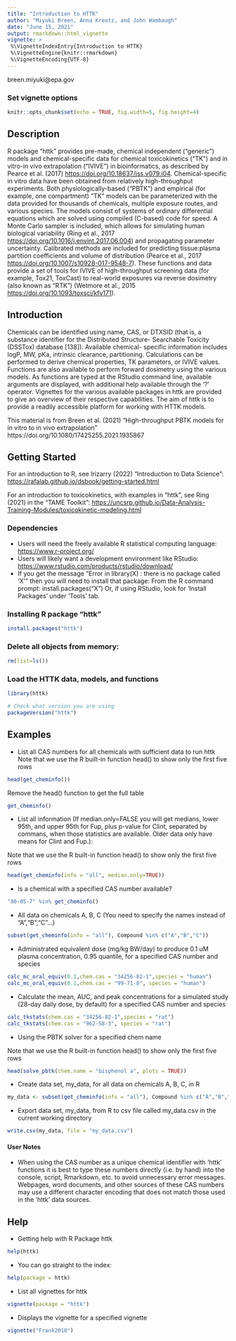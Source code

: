```yaml
---
title: "Introduction to HTTK"
author: "Miyuki Breen, Anna Kreutz, and John Wambaugh"
date: "June 15, 2021"
output: rmarkdown::html_vignette
vignette: >
 %\VignetteIndexEntry{Introduction to HTTK}
 %\VignetteEngine{knitr::rmarkdown}
 %\VignetteEncoding{UTF-8}
---
```

breen.miyuki@epa.gov

### Set vignette options
```r
knitr::opts_chunk$set(echo = TRUE, fig.width=5, fig.height=4)
```

## Description

R package "httk" provides pre-made, chemical independent ("generic") models and chemical-specific data 
for chemical toxicokinetics ("TK") 
and in vitro-in vivo extrapolation ("IVIVE") in bioinformatics, 
as described by Pearce et al. (2017) <https://doi.org/10.18637/jss.v079.i04>.
Chemical-specific in vitro data have been obtained from relatively
high-throughput experiments. Both physiologically-based ("PBTK")
and empirical (for example, one compartment) "TK" models can be
parameterized with the data provided for thousands of chemicals,
multiple exposure routes, and various species. The models consist
of systems of ordinary differential equations which are solved
using compiled (C-based) code for speed. A Monte Carlo sampler is
included, which allows for simulating human biological variability
(Ring et al., 2017 <https://doi.org/10.1016/j.envint.2017.06.004>)
and propagating parameter uncertainty. Calibrated methods are
included for predicting tissue:plasma partition coefficients and
volume of distribution
(Pearce et al., 2017 <https://doi.org/10.1007/s10928-017-9548-7>).
These functions and data provide a set of tools for
IVIVE of high-throughput screening data (for example, Tox21, ToxCast) to real-world
exposures via reverse dosimetry (also known as "RTK")
(Wetmore et al., 2015 <https://doi.org/10.1093/toxsci/kfv171>).

## Introduction

Chemicals can be identified using name, CAS, or DTXSID (that
is, a substance identifier for the Distributed Structure-
Searchable Toxicity (DSSTox) database [138]). Available chemical-
specific information includes logP, MW, pKa, intrinsic clearance,
partitioning. Calculations can be performed to derive chemical
properties, TK parameters, or IVIVE values. Functions are also
available to perform forward dosimetry using the various
models. As functions are typed at the RStudio command line,
available arguments are displayed, with additional help available
through the ‘?’ operator. Vignettes for the various available
packages in httk are provided to give an overview of their
respective capabilities. The aim of httk is to provide a readily
accessible platform for working with HTTK models.

This material is from Breen et al. (2021) "High-throughput PBTK models for in 
vitro to in vivo extrapolation" https://doi.org/10.1080/17425255.2021.1935867

## Getting Started

For an introduction to R, see Irizarry (2022) "Introduction to Data Science": 
<https://rafalab.github.io/dsbook/getting-started.html>

For an introduction to toxicokinetics, with examples in "httk", see Ring (2021) in the "TAME Toolkit":
<https://uncsrp.github.io/Data-Analysis-Training-Modules/toxicokinetic-modeling.html>

### Dependencies

* Users will need the freely available R statistical computing language: <https://www.r-project.org/>
* Users will likely want a development environment like RStudio: <https://www.rstudio.com/products/rstudio/download/>
* If you get the message "Error in library(X) : there is no package called ‘X’" then you will need to install that package: 
	From the R command prompt: install.packages("X")
Or, if using RStudio, look for ‘Install Packages’ under ‘Tools’ tab.

### Installing R package "httk"
```r
install.packages("httk")
```

### Delete all objects from memory:
```r
rm(list=ls())
```

### Load the HTTK data, models, and functions
```r
library(httk)

# Check what version you are using 
packageVersion("httk")
```

## Examples

* List all CAS numbers for all chemicals with sufficient data to run httk 
Note that we use the R built-in function head() to show only the first five rows
```r
head(get_cheminfo())
```

Remove the head() function to get the full table
```r
get_cheminfo()
```
* List all information (If median.only=FALSE you will get medians, lower 95th,
 and upper 95th for Fup, plus p-value for Clint, separated by commans, when
 those statistics are available. Older data only have means for Clint and Fup.): 

Note that we use the R built-in function head() to show only the first five rows
```r
head(get_cheminfo(info = "all", median.only=TRUE))
```

* Is a chemical with a specified CAS number available? 
```r
"80-05-7" %in% get_cheminfo()
```

* All data on chemicals A, B, C (You need to specify the names instead of "A","B","C"...)
```r
subset(get_cheminfo(info = "all"), Compound %in% c("A","B","C"))
```

* Administrated equivalent dose (mg/kg BW/day) to produce 0.1 uM plasma concentration, 0.95
quantile, for a specified CAS number and species

```r
calc_mc_oral_equiv(0.1,chem.cas = "34256-82-1",species = "human")
calc_mc_oral_equiv(0.1,chem.cas = "99-71-8", species = "human")
```

* Calculate the mean, AUC, and peak concentrations for a simulated study (28-day daily dose, by
default) for a specified CAS number and species
```r
calc_tkstats(chem.cas = "34256-82-1",species = "rat")
calc_tkstats(chem.cas = "962-58-3", species = "rat")
```

* Using the PBTK solver for a specified chem name 

Note that we use the R built-in function head() to show only the first five rows
```r
head(solve_pbtk(chem.name = "bisphenol a", plots = TRUE))
```

* Create data set, my_data, for all data on chemicals A, B, C, in R 
```r
my_data <- subset(get_cheminfo(info = "all"), Compound %in% c("A","B","C"))
```

* Export data set, my_data, from R to csv file called my_data.csv in the current working directory 
```r
write.csv(my_data, file = "my_data.csv")
```

#### User Notes

* When using the CAS number as a unique chemical identifier with 'httk'
functions it is best to type these numbers directly (i.e. by hand) into the
console, script, Rmarkdown, etc. to avoid unnecessary error messages. Webpages,
word documents, and other sources of these CAS numbers may use a
different character encoding that does not match those used in the 'httk' data
sources.

## Help

* Getting help with R Package httk 
```r
help(httk)
```

* You can go straight to the index: 
```r
help(package = httk)
```

* List all vignettes for httk 
```r
vignette(package = "httk")
```

* Displays the vignette for a specified vignette 
```r
vignette("Frank2018")
```
